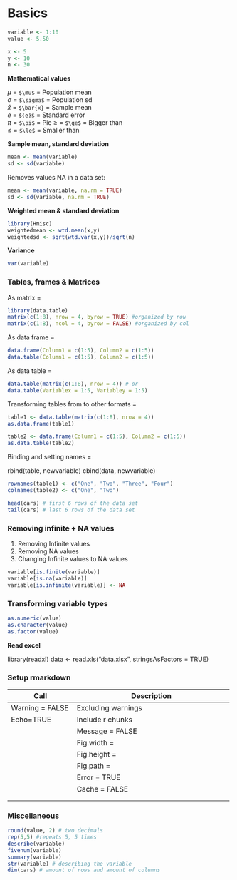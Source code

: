 # Basics

```r
variable <- 1:10
value <- 5.50
```

```r
x <- 5
y <- 10
n <- 30
```

**Mathematical values**

$\mu$ = `$\mu$` = Population mean\
$\sigma$ = `$\sigma$` = Population sd\
$\bar{x}$ = `$\bar{x}` = Sample mean\
${e}$ = `${e}$` = Standard error\
$\pi$ = `$\pi$` = Pie $\ge$ = `$\ge$` = Bigger than\
$\le$ = `$\le$` = Smaller than

**Sample mean, standard deviation**

```r
mean <- mean(variable)
sd <- sd(variable)
```

Removes values NA in a data set:

```r
mean <- mean(variable, na.rm = TRUE)
sd <- sd(variable, na.rm = TRUE)
```

**Weighted mean & standard deviation**

```r
library(Hmisc)
weightedmean <- wtd.mean(x,y)
weightedsd <- sqrt(wtd.var(x,y))/sqrt(n)
```

**Variance**

```r
var(variable)
```

### Tables, frames & Matrices

As matrix =

```r
library(data.table)
matrix(c(1:8), nrow = 4, byrow = TRUE) #organized by row
matrix(c(1:8), ncol = 4, byrow = FALSE) #organized by col
```

As data frame =

```r
data.frame(Column1 = c(1:5), Column2 = c(1:5))
data.table(Column1 = c(1:5), Column2 = c(1:5))
```

As data table =

```r
data.table(matrix(c(1:8), nrow = 4)) # or
data.table(Variablex = 1:5, Variabley = 1:5)
```

Transforming tables from to other formats =

```r
table1 <- data.table(matrix(c(1:8), nrow = 4))
as.data.frame(table1)

table2 <- data.frame(Column1 = c(1:5), Column2 = c(1:5))
as.data.table(table2)
```

Binding and setting names =

rbind(table, newvariable) cbind(data, newvariable)

```r
rownames(table1) <- c("One", "Two", "Three", "Four")
colnames(table2) <- c("One", "Two")
```

```r
head(cars) # first 6 rows of the data set
tail(cars) # last 6 rows of the data set
```

### Removing infinite + NA values

1.  Removing Infinite values
2.  Removing NA values
3.  Changing Infinite values to NA values

```r
variable[is.finite(variable)]
variable[is.na(variable)]
variable[is.infinite(variable)] <- NA
```

### Transforming variable types

```r
as.numeric(value)
as.character(value)
as.factor(value)
```

**Read excel**

library(readxl) data \<- read.xls("data.xlsx", stringsAsFactors = TRUE)

### Setup rmarkdown

+--------------------+-------------------------------------------------+
| Call               | Description                                     |
+====================+=================================================+
| Warning = FALSE    | Excluding warnings                              |
+--------------------+-------------------------------------------------+
| Echo=TRUE          | Include r chunks                                |
+--------------------+-------------------------------------------------+
|                    | Message = FALSE                                 |
+--------------------+-------------------------------------------------+
|                    | Fig.width =                                     |
+--------------------+-------------------------------------------------+
|                    | Fig.height =                                    |
+--------------------+-------------------------------------------------+
|                    | Fig.path =                                      |
+--------------------+-------------------------------------------------+
|                    | Error = TRUE                                    |
+--------------------+-------------------------------------------------+
|                    | Cache = FALSE                                   |
+--------------------+-------------------------------------------------+
|                    |                                                 |
+--------------------+-------------------------------------------------+
|                    |                                                 |
+--------------------+-------------------------------------------------+

### Miscellaneous

```r
round(value, 2) # two decimals
rep(5,5) #repeats 5, 5 times
describe(variable)
fivenum(variable)
summary(variable)
str(variable) # describing the variable
dim(cars) # amount of rows and amount of columns
```
